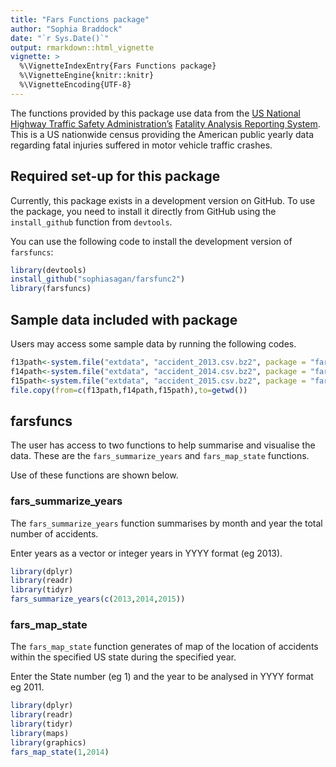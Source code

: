 ```yaml
---
title: "Fars Functions package"
author: "Sophia Braddock"
date: "`r Sys.Date()`"
output: rmarkdown::html_vignette
vignette: >
  %\VignetteIndexEntry{Fars Functions package}
  %\VignetteEngine{knitr::knitr}
  %\VignetteEncoding{UTF-8}
---
```


The functions provided by this package use data from the [US National Highway Traffic Safety Administration's](https://www.nhtsa.gov/) [Fatality Analysis Reporting System](https://www.nhtsa.gov/research-data/fatality-analysis-reporting-system-fars). This is a US nationwide census providing the American public yearly data regarding fatal injuries suffered in motor vehicle traffic crashes.


## Required set-up for this package

Currently, this package exists in a development version on GitHub. To use the package, you need to install it directly from GitHub using the `install_github` function from `devtools`. 

You can use the following code to install the development version of `farsfuncs`: 

```r
library(devtools)
install_github("sophiasagan/farsfunc2")
library(farsfuncs)
```
## Sample data included with package

Users may access some sample data by running the following codes.

```r
f13path<-system.file("extdata", "accident_2013.csv.bz2", package = "farsfuncs")
f14path<-system.file("extdata", "accident_2014.csv.bz2", package = "farsfuncs")
f15path<-system.file("extdata", "accident_2015.csv.bz2", package = "farsfuncs")
file.copy(from=c(f13path,f14path,f15path),to=getwd())
```

## farsfuncs

The user has access to two functions to help summarise and visualise the data. These are the `fars_summarize_years` and `fars_map_state` functions.

Use of these functions are shown below.

### fars_summarize_years

The `fars_summarize_years` function summarises by month and year the total number of accidents.

Enter years as a vector or integer years in YYYY format (eg 2013).

```r
library(dplyr)
library(readr)
library(tidyr)
fars_summarize_years(c(2013,2014,2015))
```
### fars_map_state

The `fars_map_state` function generates of map of the location of accidents within the specified US state during the specified year.

Enter the State number (eg 1) and the year to be analysed in YYYY format eg 2011.

```r
library(dplyr)
library(readr)
library(tidyr)
library(maps)
library(graphics)
fars_map_state(1,2014)
```
